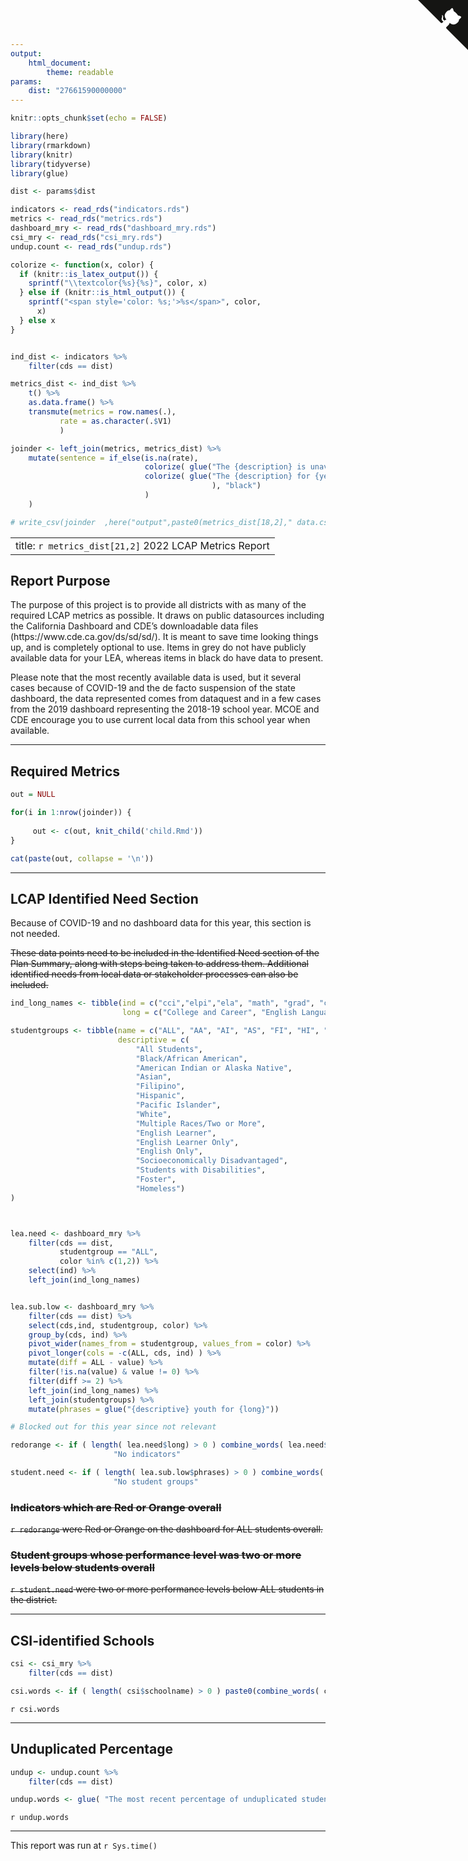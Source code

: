 ```yaml
---
output: 
    html_document:
        theme: readable
params:
    dist: "27661590000000"
---
```


<a href="https://github.com/dobrowski/LCAPmetrics" class="github-corner" aria-label="View source on GitHub"><svg width="80" height="80" viewBox="0 0 250 250" style="fill:#151513; color:#fff; position: absolute; top: 0; border: 0; right: 0;" aria-hidden="true"><path d="M0,0 L115,115 L130,115 L142,142 L250,250 L250,0 Z"></path><path d="M128.3,109.0 C113.8,99.7 119.0,89.6 119.0,89.6 C122.0,82.7 120.5,78.6 120.5,78.6 C119.2,72.0 123.4,76.3 123.4,76.3 C127.3,80.9 125.5,87.3 125.5,87.3 C122.9,97.6 130.6,101.9 134.4,103.2" fill="currentColor" style="transform-origin: 130px 106px;" class="octo-arm"></path><path d="M115.0,115.0 C114.9,115.1 118.7,116.5 119.8,115.4 L133.7,101.6 C136.9,99.2 139.9,98.4 142.2,98.6 C133.8,88.0 127.5,74.4 143.8,58.0 C148.5,53.4 154.0,51.2 159.7,51.0 C160.3,49.4 163.2,43.6 171.4,40.1 C171.4,40.1 176.1,42.5 178.8,56.2 C183.1,58.6 187.2,61.8 190.9,65.4 C194.5,69.0 197.7,73.2 200.1,77.6 C213.8,80.2 216.3,84.9 216.3,84.9 C212.7,93.1 206.9,96.0 205.4,96.6 C205.1,102.4 203.0,107.8 198.3,112.5 C181.9,128.9 168.3,122.5 157.7,114.1 C157.9,116.9 156.7,120.9 152.7,124.9 L141.0,136.5 C139.8,137.7 141.6,141.9 141.8,141.8 Z" fill="currentColor" class="octo-body"></path></svg></a><style>.github-corner:hover .octo-arm{animation:octocat-wave 560ms ease-in-out}@keyframes octocat-wave{0%,100%{transform:rotate(0)}20%,60%{transform:rotate(-25deg)}40%,80%{transform:rotate(10deg)}}@media (max-width:500px){.github-corner:hover .octo-arm{animation:none}.github-corner .octo-arm{animation:octocat-wave 560ms ease-in-out}}</style>


```r
knitr::opts_chunk$set(echo = FALSE)

library(here)
library(rmarkdown)
library(knitr)
library(tidyverse)
library(glue)

dist <- params$dist

indicators <- read_rds("indicators.rds")
metrics <- read_rds("metrics.rds")
dashboard_mry <- read_rds("dashboard_mry.rds")
csi_mry <- read_rds("csi_mry.rds")
undup.count <- read_rds("undup.rds")

colorize <- function(x, color) {
  if (knitr::is_latex_output()) {
    sprintf("\\textcolor{%s}{%s}", color, x)
  } else if (knitr::is_html_output()) {
    sprintf("<span style='color: %s;'>%s</span>", color, 
      x)
  } else x
}


ind_dist <- indicators %>%
    filter(cds == dist) 

metrics_dist <- ind_dist %>% 
    t() %>%
    as.data.frame() %>%
    transmute(metrics = row.names(.),
           rate = as.character(.$V1)
           )

joinder <- left_join(metrics, metrics_dist) %>%
    mutate(sentence = if_else(is.na(rate),
                              colorize( glue("The {description} is unavailable in public data sets.  It can be located in {source}. {notes}"),"darkgray"),
                              colorize( glue("The {description} for {year} is ***{rate}*** based on data from {website}. {notes}"
                                             ), "black")
                              )
    )

# write_csv(joinder  ,here("output",paste0(metrics_dist[18,2]," data.csv" ) ))

```



---
title: `r metrics_dist[21,2]` 2022 LCAP Metrics Report
---


## Report Purpose

The purpose of this project is to provide all districts with as many of the required LCAP metrics as possible. It draws on public datasources including the California Dashboard and CDE's downloadable data files (https://www.cde.ca.gov/ds/sd/sd/). It is meant to save time looking things up, and is completely optional to use. Items in grey do not have publicly available data for your LEA, whereas items in black do have data to present. 

Please note that the most recently available data is used, but it several cases because of COVID-19 and the de facto suspension of the state dashboard, the data represented comes from dataquest and in a few cases from the 2019 dashboard representing the 2018-19 school year. MCOE and CDE encourage you to use current local data from this school year when available.  

------

## Required Metrics

```r

out = NULL

for(i in 1:nrow(joinder)) {
    
     out <- c(out, knit_child('child.Rmd'))
}

```


```r
cat(paste(out, collapse = '\n'))
```


-----------

## LCAP Identified Need Section

Because of COVID-19 and no dashboard data for this year, this section is not needed. 

~~These data points need to be included in the Identified Need section of the Plan Summary, along with steps being taken to address them.  Additional identified needs from local data or stakeholder processes can also be included.~~ 

```r

ind_long_names <- tibble(ind = c("cci","elpi","ela", "math", "grad", "chronic", "susp"),
                         long = c("College and Career", "English Language Progress Indicator", "English Language Arts scores", "Math CAASPP scores", "Graduation Rate", "Chronic Absenteeism", "Suspensions"))

studentgroups <- tibble(name = c("ALL", "AA", "AI", "AS", "FI", "HI", "PI", "WH", "MR", "EL", "ELO", "EO", "SED", "SWD", "FOS", "HOM"),
                        descriptive = c(
                            "All Students",
                            "Black/African American",
                            "American Indian or Alaska Native",
                            "Asian",
                            "Filipino",
                            "Hispanic",
                            "Pacific Islander",
                            "White",
                            "Multiple Races/Two or More",
                            "English Learner",
                            "English Learner Only", 
                            "English Only",
                            "Socioeconomically Disadvantaged",
                            "Students with Disabilities",
                            "Foster",
                            "Homeless")
)



lea.need <- dashboard_mry %>% 
    filter(cds == dist,
           studentgroup == "ALL",
           color %in% c(1,2)) %>%
    select(ind) %>%
    left_join(ind_long_names)


lea.sub.low <- dashboard_mry %>%
    filter(cds == dist) %>%
    select(cds,ind, studentgroup, color) %>%
    group_by(cds, ind) %>%
    pivot_wider(names_from = studentgroup, values_from = color) %>%
    pivot_longer(cols = -c(ALL, cds, ind) ) %>%
    mutate(diff = ALL - value) %>%
    filter(!is.na(value) & value != 0) %>%
    filter(diff >= 2) %>%
    left_join(ind_long_names) %>%
    left_join(studentgroups) %>%
    mutate(phrases = glue("{descriptive} youth for {long}"))

# Blocked out for this year since not relevant

redorange <- if ( length( lea.need$long) > 0 ) combine_words( lea.need$long) else
                       "No indicators"

student.need <- if ( length( lea.sub.low$phrases) > 0 ) combine_words( lea.sub.low$phrases) else
                       "No student groups"

```

### ~~Indicators which are Red or Orange overall~~ 

~~`r redorange` were Red or Orange on the dashboard for ALL students overall.~~


### ~~Student groups whose performance level was two or more levels below students overall~~

~~`r student.need` were two or more performance levels below ALL students in the district.~~


-----------

## CSI-identified Schools 


```r


csi <- csi_mry %>% 
    filter(cds == dist) 

csi.words <- if ( length( csi$schoolname) > 0 ) paste0(combine_words( csi$schoolname), " have been identified as CSI schools.") else "There are no schools in the district identified for CSI and the section can be skipped by entering 'N/A'."

```

`r csi.words`



-----------

## Unduplicated Percentage


```r


undup <- undup.count %>% 
    filter(cds == dist) 

undup.words <- glue( "The most recent percentage of unduplicated students from https://www.cde.ca.gov/ds/sd/sd/filescupc.asp was { scales::percent( undup$undup.perc , accuracy = .1 ) }." )

```

`r undup.words`



----------

This report was run at `r Sys.time()`
